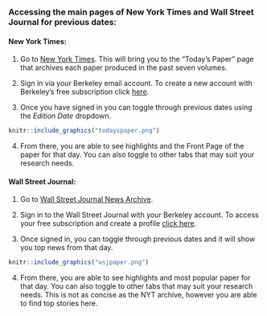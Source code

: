 ### Accessing the main pages of New York Times and Wall Street Journal for previous dates:

#### New York Times:
1. Go to [New York Times](https://www.nytimes.com/section/todayspaper). This will bring you to the "Today's Paper" page that archives each paper produced in the past seven volumes.

2. Sign in via your Berkeley email account.
  To create a new account with Berkeley's free subscription click [here](http://www.accessnyt.com/?fbclid=IwAR3j2rvh8olBuz5W6vSnteY4WJ3UbsTuyBoyS8zVVN7xVZZEd6Hcg7GMjfc).
3. Once you have signed in you can toggle through previous dates using the *Edition Date* dropdown.

```r
knitr::include_graphics("todayspaper.png")
```


4. From there, you are able to see highlights and the Front Page of the paper for that day. You can also toggle to other tabs that may suit your research needs.


#### Wall Street Journal:
1. Go to [Wall Street Journal News Archive](https://www.wsj.com/news/archive/2020/09/29).
2. Sign in to the Wall Street Journal with your Berkeley account. To access your free subscription and create a profile [click here](wsj.com/ASUCBerkeley).

3. Once signed in, you can toggle through previous dates and it will show you top news from that day.

```r
knitr::include_graphics("wsjpaper.png")
```

4. From there, you are able to see highlights and most popular paper for that day. You can also toggle to other tabs that may suit your research needs. This is not as concise as the NYT archive, however you are able to find top stories here.
